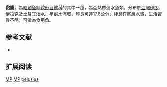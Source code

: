 {{Speciesbox
| name = 黏鱯
| image = 
| image_width = 250px
| image_caption = 
| status = LC
| status_system = IUCN3.1
| genus = Mystus
| species = pelusius
| authority = [[Solander|Solander]], 1794
| synonyms = *''Silurus pelusius'',Solander, 1794
*''Bagrus halepensis'',Valenciennes, 1840
*''Macrones aleppensis'',Günther, 1864
}}
'''黏鱯'''，為[[輻鰭魚綱|輻鰭魚綱]][[鯰形目|鯰形目]][[鱨科|鱨科]]的其中一[[種|種]]，為亞熱帶淡水魚類，分布於[[亞洲|亞洲]][[伊朗|伊朗]]、[[伊拉克|伊拉克]]及[[土耳其|土耳其]]淡水、半鹹水流域，體長可達17.8公分，棲息在底層水域，生活習性不明，可做為食用魚。

==参考文献==
*{{FishBase_species|genus=Mystus|species=pelusius|year=2015|month=4}}

== 扩展阅读 ==
{{refbegin}}
{{wikispecies-inline|Mystus pelusius|黏鱯}}
{{refend}}
{{Taxonbar|from=Q5628465}}

[[Category:IUCN红色名录无危物种|MP]]
[[Category:食用魚|MP]]
[[Category:鱯屬|pelusius]]